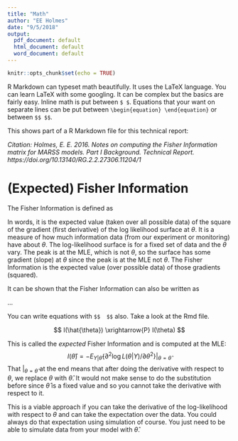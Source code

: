 ```yaml
---
title: "Math"
author: "EE Holmes"
date: "9/5/2018"
output:
  pdf_document: default
  html_document: default
  word_document: default
---
```


```r
knitr::opts_chunk$set(echo = TRUE)
```

R Markdown can typeset math beautifully.  It uses the LaTeX language.   You can learn LaTeX with some googling.  It can be complex but the basics are fairly easy.  Inline math is put between `$ $`.   Equations that your want on separate lines can be put between `\begin{equation} \end{equation}` or between `$$ $$`.

This shows part of a R Markdown file for this technical report:

*Citation: Holmes, E. E. 2016. Notes on computing the Fisher Information matrix for MARSS models. Part I Background.  Technical Report. https://doi.org/10.13140/RG.2.2.27306.11204/1*

(Expected) Fisher Information
===================

The Fisher Information is defined as

\begin{equation}\label{FisherInformation}
I(\theta) = E_{Y|\theta}\{ [\partial\log L(\theta|Y)/\partial\theta]^2 \} = \int_x [\partial\log L(\theta|y)/\partial\theta]^2 f(y|\theta)dy
\end{equation}

In words, it is the expected value (taken over all possible data) of the square of the gradient (first derivative) of the log likelihood surface at $\theta$.  It is a measure of how much information data (from our experiment or monitoring) have about $\theta$.  The log-likelihood surface is for a fixed set of data and the $\theta$ vary.  The peak is at the MLE, which is not $\theta$, so the surface has some gradient  (slope) at $\theta$ since the peak is at the MLE not $\theta$.  The Fisher Information is the expected value (over possible data) of those gradients (squared).

It can be shown that the Fisher Information can also be written as

\begin{equation}
I(\theta) = - E_{Y|\theta}\{ \partial^2\log L(\theta|Y)/\partial\theta^2 \} = -\int_y [\partial^2\log L(\theta|y)/\partial\theta^2 f(y|\theta)dy
\end{equation}

$\dots$

You can write equations with `$$  $$` also.  Take a look at the Rmd file.

$$
I(\hat{\theta}) \xrightarrow{P} I(\theta)
$$

This is called the *expected* Fisher Information and is computed at the MLE:
$$
I(\hat{\theta}) = - E_{Y|\hat{\theta}}\{ \partial^2\log L(\theta|Y)/\partial \theta^2 \} |_{\theta=\hat{\theta}}
$$
That $\vert_{\theta=\hat{\theta}}$ at the end means that after doing the derivative with respect to $\theta$, we replace $\theta$ with $\hat{\theta}$.  It would not make sense to do the substitution before since $\hat{\theta}$ is a fixed value and so you cannot take the derivative with respect to it.

This is a viable approach if you can take the derivative of the log-likelihood with respect to $\theta$ and can take the expectation over the data.  You could always do that expectation using simulation of course.  You just need to be able to simulate data from your model with $\hat{\theta}$.
